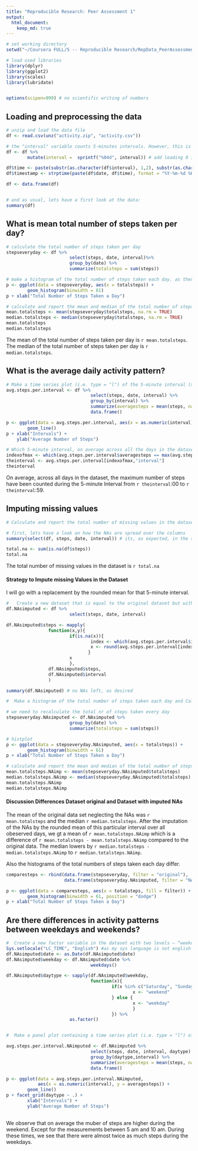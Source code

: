 ```yaml
---
title: "Reproducible Research: Peer Assessment 1"
output: 
  html_document:
    keep_md: true
---
```


```r
# set working directory
setwd("~/Coursera FULL/5 -- Reproducible Research/RepData_PeerAssessment1")

# load used libraries
library(dplyr)
library(ggplot2)
library(scales)
library(lubridate)


options(scipen=999) # no scientific writing of numbers
```

## Loading and preprocessing the data
```r
# unzip and load the data file
df <- read.csv(unz("activity.zip", "activity.csv"))

# the "interval" variable counts 5-minutes intervals. However, this is not very handy and we'd like to replace it by a timestamp:
df <- df %>%
        mutate(interval =  sprintf("%04d", interval)) # add leading 0 if not yet 4

df$time <- paste(substr(as.character(df$interval), 1,2), substr(as.character(df$interval), 3,4), sep = ":")
df$timestamp <- strptime(paste(df$date, df$time), format = "%Y-%m-%d %H:%M")

df <- data.frame(df)


# and as usual, lets have a first look at the data:
summary(df)

```


## What is mean total number of steps taken per day?

```r
# calculate the total number of steps taken per day
stepseveryday <- df %>%
                        select(steps, date, interval)%>%
                        group_by(date) %>%
                        summarize(totalsteps = sum(steps))

# make a histogram of the total number of steps taken each day. as there are 61 days in total (since stepseveryday got 61 rows) I go for a binwidth of 61 to show every number in detail.
p <- ggplot(data = stepseveryday, aes(x = totalsteps)) +
        geom_histogram(binwidth = 61)
p + xlab("Total Number of Steps Taken a Day")

# calculate and report the mean and median of the total number of steps taken per day
mean.totalsteps <- mean(stepseveryday$totalsteps, na.rm = TRUE)
median.totalsteps <- median(stepseveryday$totalsteps, na.rm = TRUE)
mean.totalsteps
median.totalsteps

```

The mean of the total number of steps taken per day is `r mean.totalsteps`. The median of the total number of steps taken per day is `r median.totalsteps`.

## What is the average daily activity pattern?
```r
# Make a time series plot (i.e. type = "l") of the 5-minute interval (x-axis) and the average number of steps taken, averaged across all days (y-axis)
avg.steps.per.interval <- df %>%
                                select(steps, date, interval) %>%
                                group_by(interval) %>%
                                summarize(averagesteps = mean(steps, na.rm = TRUE)) %>%
                                data.frame()

p <- ggplot(data = avg.steps.per.interval, aes(x = as.numeric(interval), y = averagesteps)) +
        geom_line()
p + xlab("Intervals") + 
    ylab("Average Number of Steps")

# Which 5-minute interval, on average across all the days in the dataset, contains the maximum number of steps?
indexofmax <- which(avg.steps.per.interval$averagesteps == max(avg.steps.per.interval$averagesteps))
theinterval <- avg.steps.per.interval[indexofmax,"interval"]
theinterval
```

On average, across all days in the dataset, the maximum number of steps have been counted during the 5-minute Interval from `r theinterval`:00 to `r theinterval`:59.

## Imputing missing values

```r
# Calculate and report the total number of missing values in the dataset (i.e. the total number of rows with NAs)

# first, lets have a look on how the NAs are spread over the columns
summary(select(df, steps, date, interval)) # its, as expected, in the stepse steps measurements only

total.na <- sum(is.na(df$steps))
total.na
```

The total number of missing values in the dataset is `r total.na`

#### Strategy to Impute missing Values in the Dataset

I will go with a replacement by the rounded mean for that 5-minute interval. 

```r
#   Create a new dataset that is equal to the original dataset but with the missing data filled in.
df.NAsimputed <- df %>%
                        select(steps, date, interval)

df.NAsimputed$steps <- mapply(
                function(x,y){
                        if(is.na(x)){
                                index <- which(avg.steps.per.interval$interval == y)
                                x <- round(avg.steps.per.interval[index,"averagesteps"])
                               }
                        x
                        },
                df.NAsimputed$steps,
                df.NAsimputed$interval
                )    

summary(df.NAsimputed) # no NAs left, as desired

#  Make a histogram of the total number of steps taken each day and Calculate and report the mean and median total number of steps taken per day. 

# we need to recalculate the total nr of steps taken every day
stepseveryday.NAsimputed <- df.NAsimputed %>%
                        group_by(date) %>%
                        summarize(totalsteps = sum(steps))

# histplot
p <- ggplot(data = stepseveryday.NAsimputed, aes(x = totalsteps)) +
        geom_histogram(binwidth = 61)
p + xlab("Total Number of Steps Taken a Day") 

# calculate and report the mean and median of the total number of steps taken per day
mean.totalsteps.NAimp <- mean(stepseveryday.NAsimputed$totalsteps)
median.totalsteps.NAimp <- median(stepseveryday.NAsimputed$totalsteps)
mean.totalsteps.NAimp
median.totalsteps.NAimp
```


#### Discussion Differences Dataset original and Dataset with imputed NAs

The mean of the original data set neglecting the NAs was `r mean.totalsteps` and the median `r median.totalsteps`.
After the imputation of the NAs by the rounded mean of this particular interval over all obeserved days, we gt a mean of `r mean.totalsteps.NAimp` which is a difference of `r mean.totalsteps - mean.totalsteps.NAimp` compared to the original data.
The median lowers by `r median.totalsteps - median.totalsteps.NAimp` to `r median.totalsteps.NAimp`.

Also the histograms of the total numbers of steps taken each day differ.
```r
comparesteps <- rbind(data.frame(stepseveryday, filter = "original"),
                      data.frame(stepseveryday.NAsimputed, filter = "NAsimputed"))

p <- ggplot(data = comparesteps, aes(x = totalsteps, fill = filter)) +
        geom_histogram(binwidth = 61, position = "dodge")
p + xlab("Total Number of Steps Taken a Day") 

```

## Are there differences in activity patterns between weekdays and weekends?

```r
#  Create a new factor variable in the dataset with two levels – “weekday” and “weekend” indicating whether a given date is a weekday or weekend day.
Sys.setlocale("LC_TIME", "English") #as my sys language is not english
df.NAsimputed$date <- as.Date(df.NAsimputed$date)
df.NAsimputed$weekday <- df.NAsimputed$date %>%
                                weekdays() 

df.NAsimputed$daytype <- sapply(df.NAsimputed$weekday,
                                function(x){
                                        if(x %in% c("Saturday", "Sunday")){
                                                x <- "weekend"
                                        } else {
                                                x <- "weekday"        
                                                }
                                        }) %>%
                        as.factor()


#  Make a panel plot containing a time series plot (i.e. type = "l") of the 5-minute interval (x-axis) and the average number of steps taken, averaged across all weekday days or weekend days (y-axis).

avg.steps.per.interval.NAimputed <- df.NAsimputed %>%
                                select(steps, date, interval, daytype) %>%
                                group_by(daytype,interval) %>%
                                summarize(averagesteps = mean(steps, na.rm = TRUE)) %>%
                                data.frame()

p <- ggplot(data = avg.steps.per.interval.NAimputed, 
            aes(x = as.numeric(interval), y = averagesteps)) +
        geom_line()
p + facet_grid(daytype ~ .) +
        xlab("Intervals") + 
        ylab("Average Number of Steps")
 

```

We observe that on average the muber of steps are higher during the weekend. Except for the measurements between 5 am and 10 am. During these times, we see that there were almost twice as much steps during the weekdays.
